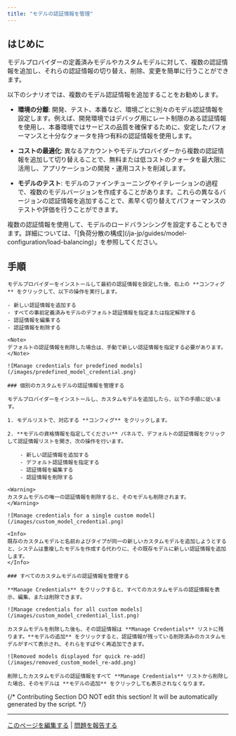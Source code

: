 ```yaml
---
title: "モデルの認証情報を管理"
---
```

## はじめに

モデルプロバイダーの定義済みモデルやカスタムモデルに対して、複数の認証情報を追加し、それらの認証情報の切り替え、削除、変更を簡単に行うことができます。

以下のシナリオでは、複数のモデル認証情報を追加することをお勧めします。

- **環境の分離**: 開発、テスト、本番など、環境ごとに別々のモデル認証情報を設定します。例えば、開発環境ではデバッグ用にレート制限のある認証情報を使用し、本番環境ではサービスの品質を確保するために、安定したパフォーマンスと十分なクォータを持つ有料の認証情報を使用します。

- **コストの最適化**: 異なるアカウントやモデルプロバイダーから複数の認証情報を追加して切り替えることで、無料または低コストのクォータを最大限に活用し、アプリケーションの開発・運用コストを削減します。

- **モデルのテスト**: モデルのファインチューニングやイテレーションの過程で、複数のモデルバージョンを作成することがあります。これらの異なるバージョンの認証情報を追加することで、素早く切り替えてパフォーマンスのテストや評価を行うことができます。

<Tip>
複数の認証情報を使用して、モデルのロードバランシングを設定することもできます。詳細については、「[負荷分散の構成](/ja-jp/guides/model-configuration/load-balancing)」を参照してください。
</Tip>

## 手順

<Tabs>
  <Tab title="定義済みモデル">

    モデルプロバイダーをインストールして最初の認証情報を設定した後、右上の **コンフィグ** をクリックして、以下の操作を実行します。

    - 新しい認証情報を追加する
    - すべての事前定義済みモデルのデフォルト認証情報を指定または指定解除する
    - 認証情報を編集する
    - 認証情報を削除する

    <Note>
    デフォルトの認証情報を削除した場合は、手動で新しい認証情報を指定する必要があります。
    </Note>

    ![Manage credentials for predefined models](/images/predefined_model_credential.png)
  </Tab>
  <Tab title="カスタムモデル">

    ### 個別のカスタムモデルの認証情報を管理する

    モデルプロバイダーをインストールし、カスタムモデルを追加したら、以下の手順に従います。

    1. モデルリストで、対応する **コンフィグ** をクリックします。

    2. **モデルの資格情報を指定してください** パネルで、デフォルトの認証情報をクリックして認証情報リストを開き、次の操作を行います。

        - 新しい認証情報を追加する
        - デフォルト認証情報を指定する
        - 認証情報を編集する
        - 認証情報を削除する

    <Warning>
    カスタムモデルの唯一の認証情報を削除すると、そのモデルも削除されます。
    </Warning>

    ![Manage credentials for a single custom model](/images/custom_model_credential.png)

    <Info>
    既存のカスタムモデルと名前およびタイプが同一の新しいカスタムモデルを追加しようとすると、システムは重複したモデルを作成する代わりに、その既存モデルに新しい認証情報を追加します。
    </Info>

    ### すべてのカスタムモデルの認証情報を管理する

    **Manage Credentials** をクリックすると、すべてのカスタムモデルの認証情報を表示、編集、または削除できます。

    ![Manage credentials for all custom models](/images/custom_model_credential_list.png)

    カスタムモデルを削除した後も、その認証情報は **Manage Credentials** リストに残ります。**モデルの追加** をクリックすると、認証情報が残っている削除済みのカスタムモデルがすべて表示され、それらをすばやく再追加できます。

    ![Removed models displayed for quick re-add](/images/removed_custom_model_re-add.png)

    削除したカスタムモデルの認証情報をすべて **Manage Credentials** リストから削除した場合、そのモデルは **モデルの追加** をクリックしても表示されなくなります。
  </Tab>
</Tabs>

{/*
Contributing Section
DO NOT edit this section!
It will be automatically generated by the script.
*/}

---

[このページを編集する](https://github.com/langgenius/dify-docs/edit/main/ja-jp/guides/model-configuration/manage-model-credential.mdx) | [問題を報告する](https://github.com/langgenius/dify-docs/issues/new?template=docs.yml)

